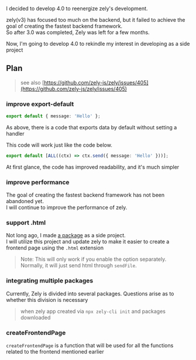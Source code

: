 I decided to develop 4.0 to reenergize zely's development.

zely(v3) has focused too much on the backend, but it failed to achieve the goal of creating the fastest backend framework.  
So after 3.0 was completed, Zely was left for a few months.

Now, I'm going to develop 4.0 to rekindle my interest in developing as a side project

## Plan

> see also [https://github.com/zely-js/zely/issues/405](https://github.com/zely-js/zely/issues/405)

### improve export-default

```ts
export default { message: 'Hello' };
```

As above, there is a code that exports data by default without setting a handler

This code will work just like the code below.

```ts
export default [ALL((ctx) => ctx.send({ message: 'Hello' }))];
```

At first glance, the code has improved readability, and it's much simpler

### improve performance

The goal of creating the fastest backend framework has not been abandoned yet.  
I will continue to improve the performance of zely.

### support .html

Not long ago, I made [a package](https://segify.vercel.app) as a side project.  
I will utilize this project and update zely to make it easier to create a frontend page using the `.html` extension

> Note: This will only work if you enable the option separately. Normally, it will just send html through `sendFile`.

### integrating multiple packages

Currently, Zely is divided into several packages. Questions arise as to whether this division is necessary

> when zely app created via `npx zely-cli init` and packages downloaded

### createFrontendPage

`createFrontendPage` is a function that will be used for all the functions related to the frontend mentioned earlier
